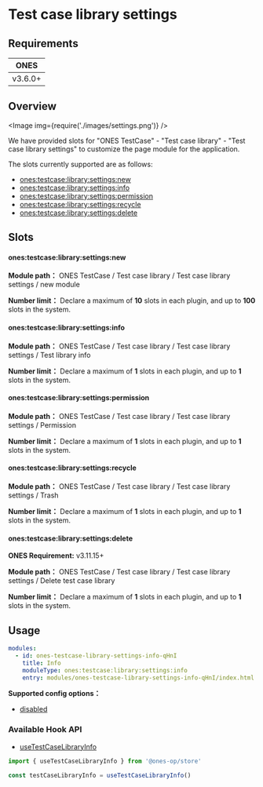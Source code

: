 # Test case library settings


## Requirements

|  ONES   |
| :-----: |
| v3.6.0+ |

## Overview

<Image img={require('./images/settings.png')} />

We have provided slots for "ONES TestCase" - "Test case library" - "Test case library settings" to customize the page module for the application.

The slots currently supported are as follows:

- [ones:testcase:library:settings:new](#onestestcaselibrarysettingsnew)
- [ones:testcase:library:settings:info](#onestestcaselibrarysettingsinfo)
- [ones:testcase:library:settings:permission](#onestestcaselibrarysettingspermission)
- [ones:testcase:library:settings:recycle](#onestestcaselibrarysettingsrecycle)
- [ones:testcase:library:settings:delete](#onestestcaselibrarysettingsdelete)

## Slots

#### ones:testcase:library:settings:new

**Module path：** ONES TestCase / Test case library / Test case library settings / new module

**Number limit：** Declare a maximum of **10** slots in each plugin, and up to **100** slots in the system.

#### ones:testcase:library:settings:info

**Module path：** ONES TestCase / Test case library / Test case library settings / Test library info

**Number limit：** Declare a maximum of **1** slots in each plugin, and up to **1** slots in the system.

#### ones:testcase:library:settings:permission

**Module path：** ONES TestCase / Test case library / Test case library settings / Permission

**Number limit：** Declare a maximum of **1** slots in each plugin, and up to **1** slots in the system.

#### ones:testcase:library:settings:recycle

**Module path：** ONES TestCase / Test case library / Test case library settings / Trash

**Number limit：** Declare a maximum of **1** slots in each plugin, and up to **1** slots in the system.

#### ones:testcase:library:settings:delete

**ONES Requirement:** v3.11.15+

**Module path：** ONES TestCase / Test case library / Test case library settings / Delete test case library

**Number limit：** Declare a maximum of **1** slots in each plugin, and up to **1** slots in the system.

## Usage

```yaml
modules:
  - id: ones-testcase-library-settings-info-qHnI
    title: Info
    moduleType: ones:testcase:library:settings:info
    entry: modules/ones-testcase-library-settings-info-qHnI/index.html
```

**Supported config options：**

- [disabled](../../../../../../reference/config/plugin.yaml#disabled)

### Available Hook API

- [useTestCaseLibraryInfo](../../../../../../reference/packages/store/store.md#useTestCaseLibraryInfo)

```ts
import { useTestCaseLibraryInfo } from '@ones-op/store'

const testCaseLibraryInfo = useTestCaseLibraryInfo()
```
